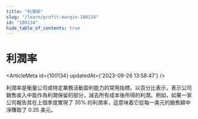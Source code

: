 ```yaml
---
title: "利潤率"
slug: "/learn/profit-margin-100134"
id: "100134"
hide_table_of_contents: true
---
```



# 利潤率

<ArticleMeta id={100134} updatedAt={'2023-09-26 13:58:47'} />
<div className='border-solid border-b border-t-0 my-4 border-[var(--ifm-color-gray-300)]' />

利潤率是衡量公司或特定業務活動盈利能力的常用指標。以百分比表示，表示公司銷售收入中能作為利潤保留的部分，減去所有成本後所得的利潤。例如，如果一家公司報告其在上個季度實現了 35% 的利潤率，這意味着它從每一美元的銷售額中淨賺取了 0.35 美元。
